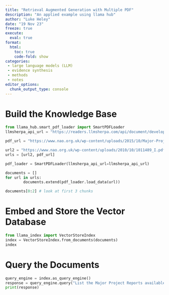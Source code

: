 ```yaml
---
title: "Retrieval Augmented Generation with Multiple PDF"
description: "An applied example using llama hub"
author: "Luke Heley"
date: "19 Nov 23"
freeze: true
execute:
  eval: true
format:
  html:
    toc: true
    code-fold: show
categories:
 - large language models (LLM)
 - evidence synthesis
 - methods
 - notes
editor_options:
  chunk_output_type: console
---
```


# Build the Knowledge Base

```python

from llama_hub.smart_pdf_loader import SmartPDFLoader
llmsherpa_api_url = "https://readers.llmsherpa.com/api/document/developer/parseDocument?renderFormat=all"

pdf_url = "https://www.nao.org.uk/wp-content/uploads/2015/10/Major-Projects-Report-2015-and-the-Equipment-Plan-2015-2025.pdf" # also allowed is a file path e.g. /home/downloads/xyz.pdf

url2 = "https://www.nao.org.uk/wp-content/uploads/2010/10/1011489_I.pdf"
urls = [url2, pdf_url]

pdf_loader = SmartPDFLoader(llmsherpa_api_url=llmsherpa_api_url)

documents = []
for url in urls:
        documents.extend(pdf_loader.load_data(url))

documents[0:2] # look at first 3 chunks 

```

# Embed and Store the Vector Database

```python
from llama_index import VectorStoreIndex
index = VectorStoreIndex.from_documents(documents)
index
```

# Query the Documents

```python
query_engine = index.as_query_engine()
response = query_engine.query("List the Major Project Reports available in this context.")
print(response)

```
